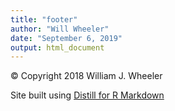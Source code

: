 ```yaml
---
title: "footer"
author: "Will Wheeler"
date: "September 6, 2019"
output: html_document
---
```

© Copyright 2018 William J. Wheeler

Site built using [Distill for R Markdown](https://rstudio.github.io/distill/)